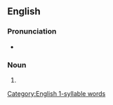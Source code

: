 {{also|Sterns}}
==English==

===Pronunciation===
* {{IPA|/ˈstɜː(ɹ)nz/|lang=en}}
{{rfap|lang=en}}

===Noun===
{{head|en|noun plural form}}

# {{plural of|stern|lang=en}}

[[Category:English 1-syllable words]]